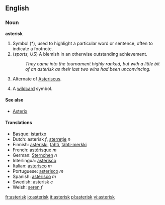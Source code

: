 ==English==

===Noun===
'''asterisk'''

# Symbol (*), used to highlight a particular word or sentence, often to indicate a footnote.
# (''sports, US'') A blemish in an otherwise outstanding achievement.
#: ''They came into the tournament highly ranked, but with a little bit of an asterisk as their last two wins had been unconvincing.''
# {{biology}} Alternate of [[Asteriscus]].
# {{computing}} A [[wildcard]] symbol.

====See also==== 
*[[Asterix]]

====Translations====
*Basque: [[istartxo]]
*Dutch: asterisk ''f'', [[sterretje]] ''n''
*Finnish: [[asteriski]], [[tähti]], [[tähti-merkki]]
*French: [[astérisque]] ''m''
*German: [[Sternchen]] ''n''
*Interlingua: [[asterisco]]
*Italian: [[asterisco]] ''m''
*Portuguese: [[asterisco]] ''m''
*Spanish: [[asterisco]] ''m''
*Swedish: asterisk ''c''
*Welsh: [[seren]] ''f''

{{Punctuation}}

[[fr:asterisk]]
[[io:asterisk]]
[[it:asterisk]]
[[pl:asterisk]]
[[vi:asterisk]]